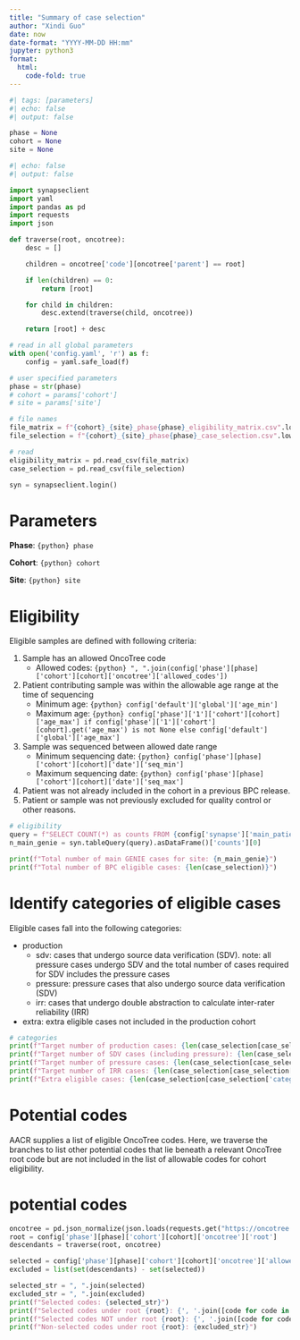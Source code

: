 ```yaml
---
title: "Summary of case selection"
author: "Xindi Guo"
date: now
date-format: "YYYY-MM-DD HH:mm"
jupyter: python3
format:
  html:
    code-fold: true
---
```


```python
#| tags: [parameters]
#| echo: false
#| output: false

phase = None
cohort = None
site = None
```

```python
#| echo: false
#| output: false

import synapseclient
import yaml
import pandas as pd
import requests
import json

def traverse(root, oncotree):
    desc = []

    children = oncotree['code'][oncotree['parent'] == root]

    if len(children) == 0:
        return [root]

    for child in children:
        desc.extend(traverse(child, oncotree))

    return [root] + desc

# read in all global parameters
with open('config.yaml', 'r') as f:
    config = yaml.safe_load(f)

# user specified parameters
phase = str(phase)
# cohort = params['cohort']
# site = params['site']

# file names
file_matrix = f"{cohort}_{site}_phase{phase}_eligibility_matrix.csv".lower()
file_selection = f"{cohort}_{site}_phase{phase}_case_selection.csv".lower()

# read
eligibility_matrix = pd.read_csv(file_matrix)
case_selection = pd.read_csv(file_selection)

syn = synapseclient.login()
```

# Parameters

**Phase**: `{python} phase`

**Cohort**: `{python} cohort`

**Site**: `{python} site`

# Eligibility

Eligible samples are defined with following criteria:

1. Sample has an allowed OncoTree code
    * Allowed codes: `{python} ", ".join(config['phase'][phase]['cohort'][cohort]['oncotree']['allowed_codes'])`
2. Patient contributing sample was within the allowable age range at the time of sequencing
    * Minimum age: `{python} config['default']['global']['age_min']`
    * Maximum age: `{python} config['phase']['1']['cohort'][cohort]['age_max'] if config['phase']['1']['cohort'][cohort].get('age_max') is not None else config['default']['global']['age_max']`
3. Sample was sequenced between allowed date range
    * Minimum sequencing date: `{python} config['phase'][phase]['cohort'][cohort]['date']['seq_min']`
    * Maximum sequencing date: `{python} config['phase'][phase]['cohort'][cohort]['date']['seq_max']`
4. Patient was not already included in the cohort in a previous BPC release.
5. Patient or sample was not previously excluded for quality control or other reasons.

```python
# eligibility
query = f"SELECT COUNT(*) as counts FROM {config['synapse']['main_patient']['id']} WHERE CENTER = '{site}'"
n_main_genie = syn.tableQuery(query).asDataFrame()['counts'][0]

print(f"Total number of main GENIE cases for site: {n_main_genie}")
print(f"Total number of BPC eligible cases: {len(case_selection)}")
```

# Identify categories of eligible cases

Eligible cases fall into the following categories:

* production
    * sdv: cases that undergo source data verification (SDV).  note: all pressure cases undergo SDV and the total number of cases required for SDV includes the pressure cases
    * pressure: pressure cases that also undergo source data verification (SDV)
    * irr: cases that undergo double abstraction to calculate inter-rater reliability (IRR) 
* extra: extra eligible cases not included in the production cohort

```python
# categories
print(f"Target number of production cases: {len(case_selection[case_selection['category'] == 'production'])}")
print(f"Target number of SDV cases (including pressure): {len(case_selection[case_selection['sdv'] == 'sdv'])}")
print(f"Target number of pressure cases: {len(case_selection[case_selection['pressure'] == 'pressure'])}")
print(f"Target number of IRR cases: {len(case_selection[case_selection['irr'] == 'irr'])}")
print(f"Extra eligible cases: {len(case_selection[case_selection['category'] == 'extra'])}")
```

# Potential codes 
AACR supplies a list of eligible OncoTree codes.  Here, we traverse the branches to list other potential codes that lie beneath a relevant OncoTree root code but are not included in the list of allowable codes for cohort eligibility.  

# potential codes
```python
oncotree = pd.json_normalize(json.loads(requests.get("https://oncotree.info/api/tumorTypes").text))
root = config['phase'][phase]['cohort'][cohort]['oncotree']['root']
descendants = traverse(root, oncotree)

selected = config['phase'][phase]['cohort'][cohort]['oncotree']['allowed_codes']
excluded = list(set(descendants) - set(selected))

selected_str = ", ".join(selected)
excluded_str = ", ".join(excluded)
print(f"Selected codes: {selected_str}")
print(f"Selected codes under root {root}: {', '.join([code for code in selected if code in descendants])}")
print(f"Selected codes NOT under root {root}: {', '.join([code for code in selected if code not in descendants])}")
print(f"Non-selected codes under root {root}: {excluded_str}")
```